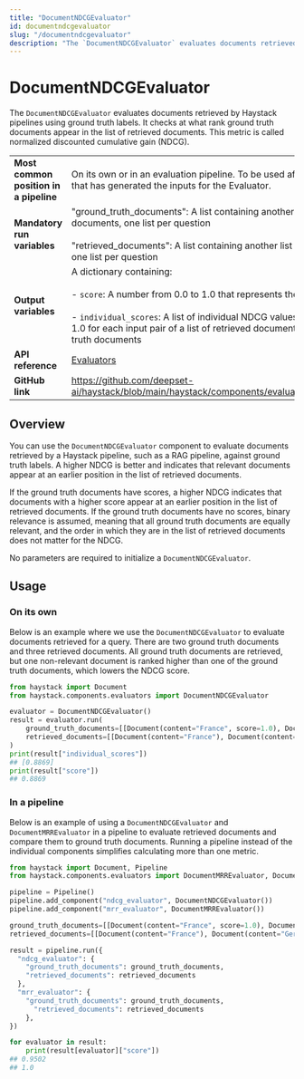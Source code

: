 ```yaml
---
title: "DocumentNDCGEvaluator"
id: documentndcgevaluator
slug: "/documentndcgevaluator"
description: "The `DocumentNDCGEvaluator` evaluates documents retrieved by Haystack pipelines using ground truth labels. It checks at what rank ground truth documents appear in the list of retrieved documents. This metric is called normalized discounted cumulative gain (NDCG)."
---
```


# DocumentNDCGEvaluator

The `DocumentNDCGEvaluator` evaluates documents retrieved by Haystack pipelines using ground truth labels. It checks at what rank ground truth documents appear in the list of retrieved documents. This metric is called normalized discounted cumulative gain (NDCG).

|  |  |
| --- | --- |
| **Most common position in a pipeline** | On its own or in an evaluation pipeline. To be used after a separate pipeline that has generated the inputs for the Evaluator. |
| **Mandatory run variables** | "ground_truth_documents": A list containing another list of ground truth documents, one list per question  <br /> <br />"retrieved_documents": A list containing another list of retrieved documents, one list per question |
| **Output variables** | A dictionary containing:  <br /> <br />\- `score`: A number from 0.0 to 1.0 that represents the NDCG  <br /> <br />- `individual_scores`: A list of individual NDCG values ranging from 0.0 to 1.0 for each input pair of a list of retrieved documents and a list of ground truth documents |
| **API reference** | [Evaluators](/reference/evaluators-api) |
| **GitHub link** | https://github.com/deepset-ai/haystack/blob/main/haystack/components/evaluators/document_ndcg.py |

## Overview

You can use the `DocumentNDCGEvaluator` component to evaluate documents retrieved by a Haystack pipeline, such as a RAG pipeline, against ground truth labels. A higher NDCG is better and indicates that relevant documents appear at an earlier position in the list of retrieved documents.

If the ground truth documents have scores, a higher NDCG indicates that documents with a higher score appear at an earlier position in the list of retrieved documents. If the ground truth documents have no scores, binary relevance is assumed, meaning that all ground truth documents are equally relevant, and the order in which they are in the list of retrieved documents does not matter for the NDCG.

No parameters are required to initialize a `DocumentNDCGEvaluator`.

## Usage

### On its own

Below is an example where we use the `DocumentNDCGEvaluator` to evaluate documents retrieved for a query. There are two ground truth documents and three retrieved documents. All ground truth documents are retrieved, but one non-relevant document is ranked higher than one of the ground truth documents, which lowers the NDCG score.

```python
from haystack import Document
from haystack.components.evaluators import DocumentNDCGEvaluator

evaluator = DocumentNDCGEvaluator()
result = evaluator.run(
    ground_truth_documents=[[Document(content="France", score=1.0), Document(content="Paris", score=0.5)]],
    retrieved_documents=[[Document(content="France"), Document(content="Germany"), Document(content="Paris")]],
)
print(result["individual_scores"])
## [0.8869]
print(result["score"])
## 0.8869
```

### In a pipeline

Below is an example of using a `DocumentNDCGEvaluator` and `DocumentMRREvaluator` in a pipeline to evaluate retrieved documents and compare them to ground truth documents. Running a pipeline instead of the individual components simplifies calculating more than one metric.

```python
from haystack import Document, Pipeline
from haystack.components.evaluators import DocumentMRREvaluator, DocumentNDCGEvaluator

pipeline = Pipeline()
pipeline.add_component("ndcg_evaluator", DocumentNDCGEvaluator())
pipeline.add_component("mrr_evaluator", DocumentMRREvaluator())

ground_truth_documents=[[Document(content="France", score=1.0), Document(content="Paris", score=0.5)]]
retrieved_documents=[[Document(content="France"), Document(content="Germany"), Document(content="Paris")]]

result = pipeline.run({
  "ndcg_evaluator": {
    "ground_truth_documents": ground_truth_documents,
    "retrieved_documents": retrieved_documents
  },
  "mrr_evaluator": {
    "ground_truth_documents": ground_truth_documents,
	  "retrieved_documents": retrieved_documents
	},
})

for evaluator in result:
    print(result[evaluator]["score"])
## 0.9502
## 1.0
```